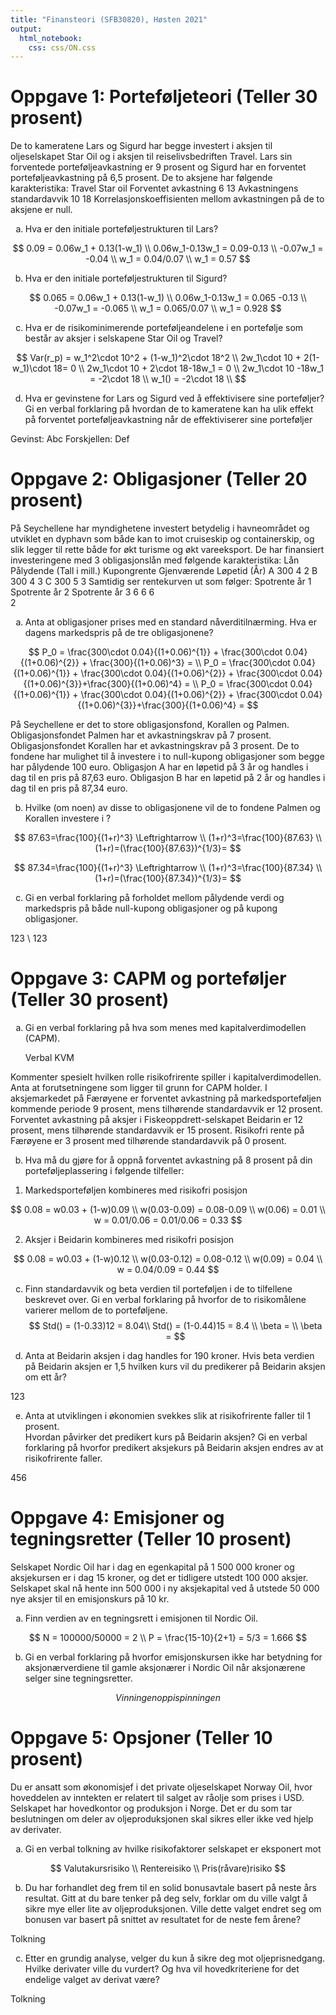 ```yaml
---
title: "Finansteori (SFB30820), Høsten 2021"
output:
  html_notebook:
    css: css/ON.css
---
```



# Oppgave 1: Porteføljeteori (Teller 30 prosent) 

De to kameratene Lars og Sigurd har begge investert i aksjen til oljeselskapet Star Oil og i 
aksjen til reiselivsbedriften Travel. Lars sin forventede porteføljeavkastning er 9 prosent og 
Sigurd har en forventet porteføljeavkastning på 6,5 prosent.   De to aksjene har følgende karakteristika:  Travel Star oil  Forventet avkastning 6 13 Avkastningens standardavvik 10 18                          Korrelasjonskoeffisienten mellom avkastningen på de to aksjene er null.  


a) Hva er den initiale porteføljestrukturen til Lars? 

<div class="solution">
$$
0.09 = 0.06w_1 + 0.13(1-w_1) \\
0.06w_1-0.13w_1 = 0.09-0.13 \\
-0.07w_1 = -0.04 \\
w_1 = 0.04/0.07 \\
w_1 = 0.57
$$
</div>



b) Hva er den initiale porteføljestrukturen til Sigurd? 

<div class="solution">
<!-- 0.065 = 0.0*0.928 + 0.13*(1-0.928) -->

$$
0.065 = 0.06w_1 + 0.13(1-w_1) \\
0.06w_1-0.13w_1 = 0.065 -0.13 \\
-0.07w_1 = -0.065 \\
w_1 = 0.065/0.07 \\
w_1 = 0.928
$$
</div>



c) Hva er de risikominimerende porteføljeandelene i en portefølje som består av aksjer i 
selskapene Star Oil og Travel? 

<div class="solution">

$$
Var(r_p) = w_1^2\cdot 10^2 + (1-w_1)^2\cdot 18^2 \\
2w_1\cdot 10 + 2(1-w_1)\cdot 18= 0 \\
2w_1\cdot 10 + 2\cdot 18-18w_1 = 0 \\
2w_1\cdot 10 -18w_1 = -2\cdot 18 \\
w_1() = -2\cdot 18 \\
$$
</div>


d) Hva er gevinstene for Lars og Sigurd ved å effektivisere sine porteføljer? Gi en verbal 
forklaring på hvordan de to kameratene kan ha ulik effekt på forventet 
porteføljeavkastning når de effektiviserer sine porteføljer   

<div class="solution">
Gevinst:
Abc
Forskjellen:
Def
</div>

# Oppgave 2: Obligasjoner (Teller 20 prosent) 

På Seychellene har myndighetene investert betydelig i havneområdet og utviklet en dyphavn 
som både kan to imot cruiseskip og containerskip, og slik legger til rette både for økt turisme 
og økt vareeksport. De har finansiert investeringene med 3 obligasjonslån med følgende 
karakteristika: Lån Pålydende (Tall i mill.)  Kupongrente Gjenværende 
Løpetid (År) A 300  4 2 B 300  4 3 C 300  5 3 Samtidig ser rentekurven ut som følger:  Spotrente år 1 Spotrente år 2 Spotrente år 3 6 6 6  
2  

a) Anta at obligasjoner prises med en standard nåverditilnærming. Hva er dagens 
markedspris på de tre obligasjonene?    

<div class="solution">
$$
P_0 = \frac{300\cdot 0.04}{(1+0.06)^{1}} + \frac{300\cdot 0.04}{(1+0.06)^{2}} + \frac{300}{(1+0.06)^3} = \\
P_0 = \frac{300\cdot 0.04}{(1+0.06)^{1}} + \frac{300\cdot 0.04}{(1+0.06)^{2}} + \frac{300\cdot 0.04}{(1+0.06)^{3}}+\frac{300}{(1+0.06)^4}  =  \\
P_0 = \frac{300\cdot 0.04}{(1+0.06)^{1}} + \frac{300\cdot 0.04}{(1+0.06)^{2}} + \frac{300\cdot 0.04}{(1+0.06)^{3}}+\frac{300}{(1+0.06)^4}  = 
$$
</div>

På Seychellene er det to store obligasjonsfond, Korallen og Palmen. Obligasjonsfondet 
Palmen har et avkastningskrav på 7 prosent. Obligasjonsfondet Korallen har et 
avkastningskrav på 3 prosent.   De to fondene har mulighet til å investere i to null-kupong obligasjoner som begge har 
pålydende 100 euro. Obligasjon A har en løpetid på 3 år og handles i dag til en pris på 87,63 
euro. Obligasjon B har en løpetid på 2 år og handles i dag til en pris på 87,34 euro.  

b) Hvilke (om noen) av disse to obligasjonene vil de to fondene Palmen og Korallen 
investere i ? 

<div class="solution">


$$
87.63=\frac{100}{(1+r)^3}  \Leftrightarrow \\
(1+r)^3=\frac{100}{87.63} \\
(1+r)=(\frac{100}{87.63})^{1/3}=
$$
</div>

<div class="solution">
$$
87.34=\frac{100}{(1+r)^3}  \Leftrightarrow \\
(1+r)^3=\frac{100}{87.34} \\
(1+r)=(\frac{100}{87.34})^{1/3}=
$$
</div>



c) Gi en verbal forklaring på forholdet mellom pålydende verdi og markedspris på både 
null-kupong obligasjoner og på kupong obligasjoner.  

<div class="solution">
123 \\
123
</div>


# Oppgave 3: CAPM og porteføljer (Teller 30 prosent) 

a) Gi en verbal forklaring på hva som menes med kapitalverdimodellen (CAPM).
<div class="solution">
Verbal KVM
</div>


Kommenter spesielt hvilken rolle risikofrirente spiller i kapitalverdimodellen. Anta at forutsetningene som ligger til grunn for CAPM holder.  I aksjemarkedet på Færøyene er forventet avkastning på markedsporteføljen kommende  periode 9 prosent, mens tilhørende standardavvik er 12 prosent. Forventet avkastning på 
aksjer i Fiskeoppdrett-selskapet Beidarin er 12 prosent, mens tilhørende standardavvik er 15 
prosent. Risikofri rente på Færøyene er 3 prosent med tilhørende standardavvik på 0 prosent.   

b) Hva må du gjøre for å oppnå forventet avkastning på 8 prosent på din 
porteføljeplassering i følgende tilfeller:  

1) Markedsporteføljen kombineres med risikofri posisjon 

<div class="solution">


$$
0.08 = w0.03 + (1-w)0.09 \\
w(0.03-0.09) = 0.08-0.09 \\
w(0.06) = 0.01 \\
w = 0.01/0.06 = 0.01/0.06 = 0.33
$$
</div>

2) Aksjer i Beidarin kombineres med risikofri posisjon 

<div class="solution">

$$
0.08 = w0.03 + (1-w)0.12 \\
w(0.03-0.12) = 0.08-0.12 \\
w(0.09) = 0.04 \\
w = 0.04/0.09 = 0.44
$$
</div>


c) Finn standardavvik og beta verdien til porteføljen i de to tilfellene beskrevet over. Gi  en verbal forklaring på hvorfor de to risikomålene varierer mellom de to porteføljene.  
<div class="solution">
$$
Std() = (1-0.33)12 = 8.04\\
Std() = (1-0.44)15 = 8.4 \\
\beta = \\
\beta =
$$

</div>

d) Anta at Beidarin aksjen i dag handles for 190 kroner. Hvis beta verdien på Beidarin  aksjen er 1,5 hvilken kurs vil du predikerer på Beidarin aksjen om ett år?  

<div class="solution">
123
</div>

e) Anta at utviklingen i økonomien svekkes slik at risikofrirente faller til 1 prosent.  
Hvordan påvirker det predikert kurs på Beidarin aksjen? Gi en verbal forklaring på 
hvorfor predikert aksjekurs på Beidarin aksjen endres av at risikofrirente faller.     

<div class="solution">
456
</div>

 
# Oppgave 4: Emisjoner og tegningsretter (Teller 10 prosent) 

Selskapet Nordic Oil har i dag en egenkapital på 1 500 000 kroner og aksjekursen er i dag 15 
kroner, og det er tidligere utstedt 100 000 aksjer. Selskapet skal nå hente inn 500 000 i ny 
aksjekapital ved å utstede 50 000 nye aksjer til en emisjonskurs på 10 kr.  

a) Finn verdien av en tegningsrett i emisjonen til Nordic Oil.   

<div class="solution">
$$
N = 100000/50000 = 2 \\
P = \frac{15-10}{2+1} = 5/3 = 1.666
$$
</div>


b) Gi en verbal forklaring på hvorfor emisjonskursen ikke har betydning for 
aksjonærverdiene til gamle aksjonærer i Nordic Oil når aksjonærene selger sine 
tegningsretter.   

<div class="solution">
$$
Vinningen opp i spinningen
$$
</div>

# Oppgave 5: Opsjoner (Teller 10 prosent) 

Du er ansatt som økonomisjef i det private oljeselskapet Norway Oil, hvor hoveddelen av 
inntekten er relatert til salget av råolje som prises i USD. Selskapet har hovedkontor og 
produksjon i Norge. Det er du som tar beslutningen om deler av oljeproduksjonen skal sikres 
eller ikke ved hjelp av derivater. 

a) Gi en verbal tolkning av hvilke risikofaktorer selskapet er eksponert mot 

<div class="solution">
$$
Valutakursrisiko \\
Rentereisiko \\
Pris(råvare)risiko
$$
</div>


b) Du har forhandlet deg frem til en solid bonusavtale basert på neste års resultat. Gitt at 
du bare tenker på deg selv, forklar om du ville valgt å sikre mye eller lite av 
oljeproduksjonen. Ville dette valget endret seg om bonusen var basert på snittet av 
resultatet for de neste fem årene? 

<div class="solution">
Tolkning
</div>


c)  Etter en grundig analyse, velger du kun å sikre deg mot oljeprisnedgang. Hvilke 
derivater ville du vurdert? Og hva vil hovedkriteriene for det endelige valget av 
derivat være? 

<div class="solution">
Tolkning
</div>
